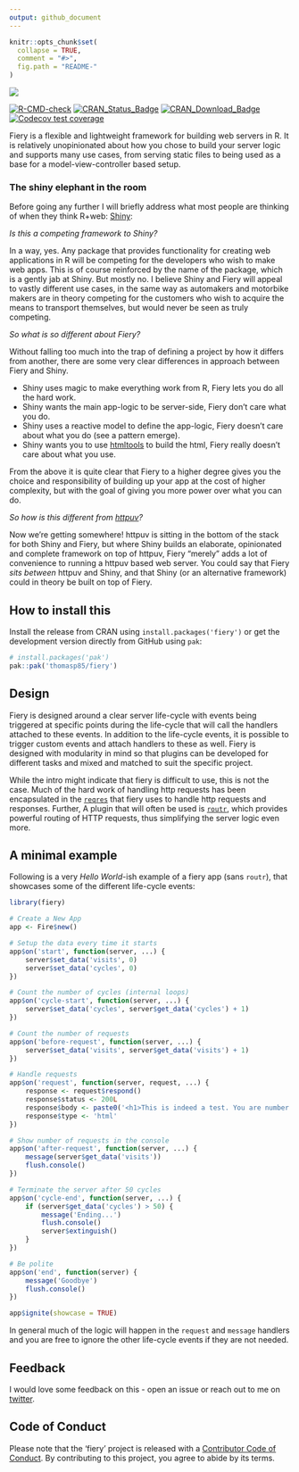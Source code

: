 ```yaml
---
output: github_document
---
```


<!-- README.md is generated from README.Rmd. Please edit that file -->

```r
knitr::opts_chunk$set(
  collapse = TRUE,
  comment = "#>",
  fig.path = "README-"
)
```

<img src="man/figures/fiery.png"/>

<!-- badges: start -->
[![R-CMD-check](https://github.com/thomasp85/fiery/actions/workflows/R-CMD-check.yaml/badge.svg)](https://github.com/thomasp85/fiery/actions/workflows/R-CMD-check.yaml)
[![CRAN_Status_Badge](http://www.r-pkg.org/badges/version-ago/fiery)](https://cran.r-project.org/package=fiery)
[![CRAN_Download_Badge](http://cranlogs.r-pkg.org/badges/fiery)](https://cran.r-project.org/package=fiery)
[![Codecov test coverage](https://codecov.io/gh/thomasp85/fiery/branch/main/graph/badge.svg)](https://app.codecov.io/gh/thomasp85/fiery?branch=main)
<!-- badges: end -->

Fiery is a flexible and lightweight framework for building web servers in R. It 
is relatively unopinionated about how you chose to build your server logic and
supports many use cases, from serving static files to being used as a base for a
model-view-controller based setup.

### The shiny elephant in the room
Before going any further I will briefly address what most people are thinking of
when they think R+web: [Shiny](https://github.com/rstudio/shiny):

*Is this a competing framework to Shiny?*

In a way, yes. Any package that provides functionality for creating web 
applications in R will be competing for the developers who wish to make web 
apps. This is of course reinforced by the name of the package, which is a gently
jab at Shiny. But mostly no. I believe Shiny and Fiery will appeal to vastly
different use cases, in the same way as automakers and motorbike makers are in
theory competing for the customers who wish to acquire the means to transport 
themselves, but would never be seen as truly competing.

*So what is so different about Fiery?*

Without falling too much into the trap of defining a project by how it differs
from another, there are some very clear differences in approach between Fiery 
and Shiny.

- Shiny uses magic to make everything work from R, Fiery lets you do all the 
hard work.
- Shiny wants the main app-logic to be server-side, Fiery don't care what you 
do.
- Shiny uses a reactive model to define the app-logic, Fiery doesn't care about what you
do (see a pattern emerge).
- Shiny wants you to use [htmltools](https://github.com/rstudio/htmltools) to 
build the html, Fiery really doesn't care about what you use.

From the above it is quite clear that Fiery to a higher degree gives you the 
choice and responsibility of building up your app at the cost of higher 
complexity, but with the goal of giving you more power over what you can do.

*So how is this different from [httpuv](https://github.com/rstudio/httpuv)?*

Now we're getting somewhere! httpuv is sitting in the bottom of the stack for
both Shiny and Fiery, but where Shiny builds an elaborate, opinionated and 
complete framework on top of httpuv, Fiery "merely" adds a lot of convenience to
running a httpuv based web server. You could say that Fiery *sits between* 
httpuv and Shiny, and that Shiny (or an alternative framework) could in theory 
be built on top of Fiery.

## How to install this
Install the release from CRAN using `install.packages('fiery')` or get the 
development version directly from GitHub using `pak`:

```r
# install.packages('pak')
pak::pak('thomasp85/fiery')
```

## Design
Fiery is designed around a clear server life-cycle with events being triggered
at specific points during the life-cycle that will call the handlers attached to
these events. In addition to the life-cycle events, it is possible to trigger 
custom events and attach handlers to these as well. Fiery is designed with 
modularity in mind so that plugins can be developed for different tasks and 
mixed and matched to suit the specific project. 

While the intro might indicate that fiery is difficult to use, this is not the
case. Much of the hard work of handling http requests has been encapsulated in 
the [`reqres`](https://github.com/thomasp85/reqres) that fiery uses to handle
http requests and responses. Further, A plugin that will often be used
is [`routr`](https://github.com/thomasp85/routr), which provides powerful routing 
of HTTP requests, thus simplifying the server logic even more.

## A minimal example
Following is a very *Hello World*-ish example of a fiery app (sans `routr`), 
that showcases some of the different life-cycle events:

```r
library(fiery)

# Create a New App
app <- Fire$new()

# Setup the data every time it starts
app$on('start', function(server, ...) {
    server$set_data('visits', 0)
    server$set_data('cycles', 0)
})

# Count the number of cycles (internal loops)
app$on('cycle-start', function(server, ...) {
    server$set_data('cycles', server$get_data('cycles') + 1)
})

# Count the number of requests
app$on('before-request', function(server, ...) {
    server$set_data('visits', server$get_data('visits') + 1)
})

# Handle requests
app$on('request', function(server, request, ...) {
    response <- request$respond()
    response$status <- 200L
    response$body <- paste0('<h1>This is indeed a test. You are number ', server$get_data('visits'), '</h1>')
    response$type <- 'html'
})

# Show number of requests in the console
app$on('after-request', function(server, ...) {
    message(server$get_data('visits'))
    flush.console()
})

# Terminate the server after 50 cycles
app$on('cycle-end', function(server, ...) {
    if (server$get_data('cycles') > 50) {
        message('Ending...')
        flush.console()
        server$extinguish()
    }
})

# Be polite
app$on('end', function(server) {
    message('Goodbye')
    flush.console()
})

app$ignite(showcase = TRUE)
```

In general much of the logic will happen in the `request` and `message` handlers
and you are free to ignore the other life-cycle events if they are not needed.

## Feedback
I would love some feedback on this - open an issue or reach out to me on 
[twitter](https://twitter.com/thomasp85).

## Code of Conduct
Please note that the 'fiery' project is released with a
[Contributor Code of Conduct](https://fiery.data-imaginist.com/CODE_OF_CONDUCT.html).
By contributing to this project, you agree to abide by its terms.
